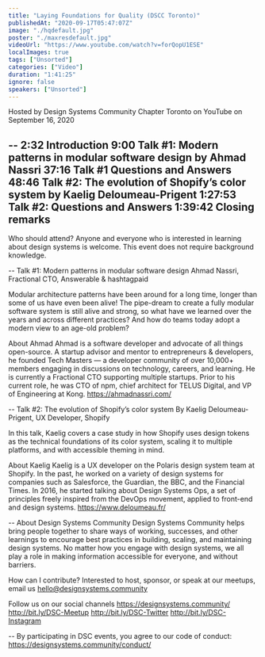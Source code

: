 ```yaml
---
title: "Laying Foundations for Quality (DSCC Toronto)"
publishedAt: "2020-09-17T05:47:07Z"
image: "./hqdefault.jpg"
poster: "./maxresdefault.jpg"
videoUrl: "https://www.youtube.com/watch?v=forQopU1ESE"
localImages: true
tags: ["Unsorted"]
categories: ["Video"]
duration: "1:41:25"
ignore: false
speakers: ["Unsorted"]
---
```


Hosted by Design Systems Community Chapter Toronto
on YouTube
on September 16, 2020

--
2:32 Introduction
9:00 Talk #1: Modern patterns in modular software design by Ahmad Nassri
37:16 Talk #1 Questions and Answers
48:46 Talk #2: The evolution of Shopify’s color system by Kaelig Deloumeau-Prigent
1:27:53 Talk #2: Questions and Answers
1:39:42 Closing remarks
--

Who should attend?
Anyone and everyone who is interested in learning about design systems is welcome. This event does not require background knowledge.

--
Talk #1: Modern patterns in modular software design
Ahmad Nassri, Fractional CTO, Answerable & hashtagpaid

Modular architecture patterns have been around for a long time, longer than some of us have even been alive! The pipe-dream to create a fully modular software system is still alive and strong, so what have we learned over the years and across different practices? And how do teams today adopt a modern view to an age-old problem?

About Ahmad
Ahmad is a software developer and advocate of all things open-source. A startup advisor and mentor to entrepreneurs & developers, he founded Tech Masters — a developer community of over 10,000+ members engaging in discussions on technology, careers, and learning. He is currently a Fractional CTO supporting multiple startups. Prior to his current role, he was CTO of npm, chief architect for TELUS Digital, and VP of Engineering at Kong.
https://ahmadnassri.com/

--
Talk #2: The evolution of Shopify’s color system
By Kaelig Deloumeau-Prigent, UX Developer, Shopify

In this talk, Kaelig covers a case study in how Shopify uses design tokens as the technical foundations of its color system, scaling it to multiple platforms, and with accessible theming in mind.

About Kaelig
Kaelig is a UX developer on the Polaris design system team at Shopify. In the past, he worked on a variety of design systems for companies such as Salesforce, the Guardian, the BBC, and the Financial Times. In 2016, he started talking about Design Systems Ops, a set of principles freely inspired from the DevOps movement, applied to front-end and design systems.
https://www.deloumeau.fr/

--
About Design Systems Community
Design Systems Community helps bring people together to share ways of working, successes, and other learnings to encourage best practices in building, scaling, and maintaining design systems. No matter how you engage with design systems, we all play a role in making information accessible for everyone, and without barriers.

How can I contribute?
Interested to host, sponsor, or speak at our meetups, email us hello@designsystems.community

Follow us on our social channels
https://designsystems.community/
http://bit.ly/DSC-Meetup
http://bit.ly/DSC-Twitter
http://bit.ly/DSC-Instagram

--
By participating in DSC events, you agree to our code of conduct: https://designsystems.community/conduct/
